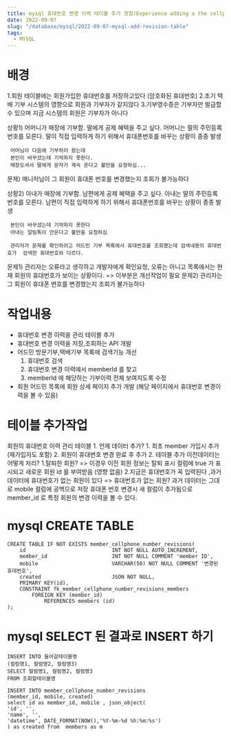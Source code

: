 ```yaml
---
title: mysql 휴대번호 변경 이력 테이블 추가 경험(Experience adding a the cellphone number revision table in mysql )
date: 2022-09-07
slug: "/database/mysql/2022-09-07-mysql-add-revision-table"
tags:
  - MYSQL
---
```


# 배경
1.회원 테이블에는 회원가입한 휴대번호를 저장하고있다 (암호화된 휴대번호)
2.초기 택배 기부 시스템의 영향으로 회원과 기부자가 같지않다
3.기부영수증은 기부자만 발급할 수 있으며 지금 시스템의 회원은 기부자가 아니다

상황1) 어머니가 매장에 기부함.
     딸에게 공제 혜택을 주고 싶다.
     어머니는 딸의 주민등록 번호를 모른다.
     딸이 직접 입력하게 하기 위해서 휴대폰번호를 바꾸는 상황이 종종 발생

     어머님이 다음에 기부하러 왔는데
     본인이 바꾸셨는데 기억하지 못한다.
     매장오셔서 딸에게 문자가 계속 온다고 불만을 요청하심...

문제) 매니저님이 그 회원이 휴대폰 번호를 변경했는지 조회가 불가능하다


상황2) 아내가 매장에 기부함.
     남편에게 공제 혜택을 주고 싶다.
     아내는 딸의 주민등록 번호를 모른다.
     남편이 직접 입력하게 하기 위해서 휴대폰번호를 바꾸는 상황이 종종 발생

     본인이 바꾸셨는데 기억하지 못한다
     아내는 알림톡이 안온다고 불만을 요청하심

     관리자가 문제를 확인하려고 어드민 기부 목록에서 휴대번호를 조회했는데 검색내용의 휴대번호가  검색한 휴대번호와 다르다.
 문제1)    관리자는 오류라고 생각하고 개발자에게 확인요청, 오류는 아니고 목록에서는 현재 회원의 휴대번호가 보이는 상황이다.
        => 이부분은 개선작업이 필요
 문제2)    관리자는 그 회원이 휴대폰 번호를 변경했는지 조회가 불가능하다


# 작업내용
* 휴대번호 변경 이력을 관리 테이블 추가
* 휴대번호 변경 이력을 저장,조회하는 API 개발
* 어드민 방문기부,택배기부 목록에 검색기능 개선
    1. 휴대번호 검색
    2. 휴대번호 변경 이력에서 memberId 를 찾고
    3. memberId 에 해당하는 기부이력 전체 보여지도록 수정
* 회원 어드민 목록에 회원 상세 페이지 추가 개발 (해당 페이지에서 휴대번호 변경이력을 볼 수 있음)


# 테이블 추가작업

회원의 휴대번호 이력 관리 테이블
    1. 언제 데이터 추가?
           1. 최초 member 가입시 추가 (재가입자도 포함)
           2. 회원이 휴대번호 변경 완료 후 추가
    2. 테이블 추가 이전데이터는 어떻게 처리?
           1.탈퇴한 회원? => 이경우 이전 회원 정보는 탈퇴 표시 컬럼에 true 가 표시되고 새로운 회원 id 를 부여받음 (영향 없음)
           2.지금은 휴대번호가 꼭 입력된다 ,과거 데이터에 휴대번호가 없는 회원이 있다 => 휴대번호가 없는 회원?
                과거 데이터는 그대로 mobile 컬럼에 공백으로 저장
                휴대폰 번호 변경시 새 컬럼이 추가됨으로 member_id 로 특정 회원의 변경 이력을 볼 수 있다.


# mysql CREATE TABLE
```
CREATE TABLE IF NOT EXISTS member_cellphone_number_revisions(
    id                            INT NOT NULL AUTO_INCREMENT,
    member_id                     INT NOT NULL COMMENT 'member ID',
    mobile                        VARCHAR(50) NOT NULL COMMENT '변경된 휴대번호',
    created                       JSON NOT NULL,
    PRIMARY KEY(id),
    CONSTRAINT fk_member_cellphone_number_revisions_members
        FOREIGN KEY (member_id)
            REFERENCES members (id)
);
```
# mysql SELECT 된 결과로 INSERT 하기

```
INSERT INTO 들어갈테이블명
(컬럼명1, 컬럼명2, 컬럼명3)
SELECT 컬럼명1, 컬럼명2, 컬럼명3
FROM 조회할테이블명
```
```
INSERT INTO member_cellphone_number_revisions
(member_id, mobile, created)
select id as member_id, mobile , json_object(
'id', '',
'name', '',
'datetime', DATE_FORMAT(NOW(),'%Y-%m-%d %h:%m:%s')
) as created from  members as m
```
